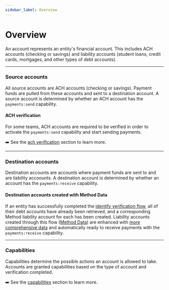 ```yaml
---
sidebar_label: Overview
---
```


# Overview
An account represents an entity's financial account. This includes
ACH accounts (checking or savings) and liability
accounts (student loans, credit cards, mortgages, and other types of debt accounts).

---

### Source accounts
All source accounts are ACH accounts (checking or savings). Payment funds
are pulled from these accounts and sent to a destination account. A source
account is determined by whether an ACH account has the `payments:send` capability.

#### ACH verification
For some teams, ACH accounts are required to be verified in order to
activate the `payments:send` capability and start sending payments.

➡️ See the [ach verification](/guides/accounts/ach-verification) section to learn more.

---

### Destination accounts
Destination accounts are accounts where payment funds are sent to and are liability accoounts. A destination
account is determined by whether an account has the `payments:receive` capability.

#### Destination accounts created with Method Data
If an entity has successfully completed the [identify verification flow](/guides/entities/identity-verification),
all of their debt accounts have already been retrieved, and a corresponding
Method liability account for each has been created. Liability accounts created
through this flow ([Method Data](https://methodfi.com/products/data)) are
enhanced with [more comprehensive data](/guides/accounts/retrieve-liability-account-data) and
automatically ready to receive payments with the `payments:receive` capability.


---

### Capabilities
Capabilities determine the possible actions an account is allowed to take. Accounts are
granted capabilities based on the type of account and verification completed.

➡️ See the [capabilities](/guides/accounts/capabilities) section to learn more.
